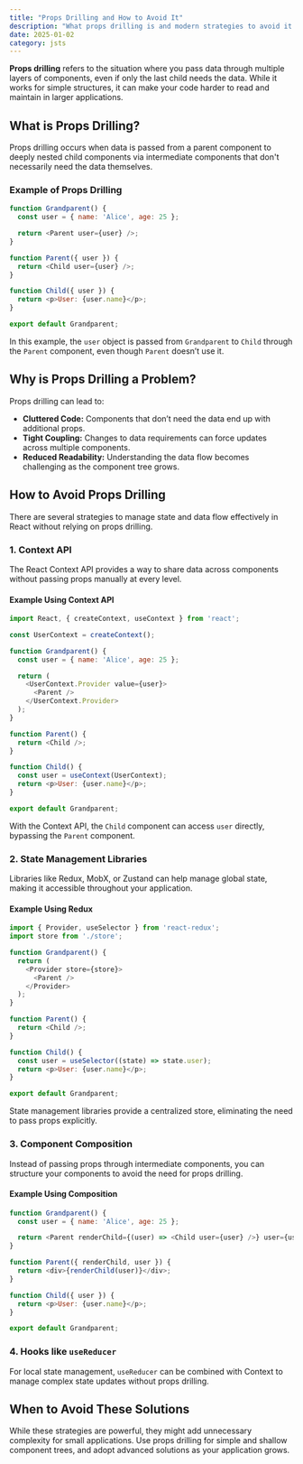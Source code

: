 ```yaml
---
title: "Props Drilling and How to Avoid It"
description: "What props drilling is and modern strategies to avoid it."
date: 2025-01-02
category: jsts
---
```


**Props drilling** refers to the situation where you pass data through multiple layers of components, even if only the last child needs the data. While it works for simple structures, it can make your code harder to read and maintain in larger applications.

## What is Props Drilling?
Props drilling occurs when data is passed from a parent component to deeply nested child components via intermediate components that don't necessarily need the data themselves.

### Example of Props Drilling

```javascript
function Grandparent() {
  const user = { name: 'Alice', age: 25 };

  return <Parent user={user} />;
}

function Parent({ user }) {
  return <Child user={user} />;
}

function Child({ user }) {
  return <p>User: {user.name}</p>;
}

export default Grandparent;
```

In this example, the `user` object is passed from `Grandparent` to `Child` through the `Parent` component, even though `Parent` doesn’t use it.

## Why is Props Drilling a Problem?
Props drilling can lead to:

- **Cluttered Code:** Components that don’t need the data end up with additional props.
- **Tight Coupling:** Changes to data requirements can force updates across multiple components.
- **Reduced Readability:** Understanding the data flow becomes challenging as the component tree grows.

## How to Avoid Props Drilling
There are several strategies to manage state and data flow effectively in React without relying on props drilling.

### 1. Context API
The React Context API provides a way to share data across components without passing props manually at every level.

#### Example Using Context API

```javascript
import React, { createContext, useContext } from 'react';

const UserContext = createContext();

function Grandparent() {
  const user = { name: 'Alice', age: 25 };

  return (
    <UserContext.Provider value={user}>
      <Parent />
    </UserContext.Provider>
  );
}

function Parent() {
  return <Child />;
}

function Child() {
  const user = useContext(UserContext);
  return <p>User: {user.name}</p>;
}

export default Grandparent;
```

With the Context API, the `Child` component can access `user` directly, bypassing the `Parent` component.

### 2. State Management Libraries
Libraries like Redux, MobX, or Zustand can help manage global state, making it accessible throughout your application.

#### Example Using Redux

```javascript
import { Provider, useSelector } from 'react-redux';
import store from './store';

function Grandparent() {
  return (
    <Provider store={store}>
      <Parent />
    </Provider>
  );
}

function Parent() {
  return <Child />;
}

function Child() {
  const user = useSelector((state) => state.user);
  return <p>User: {user.name}</p>;
}

export default Grandparent;
```

State management libraries provide a centralized store, eliminating the need to pass props explicitly.

### 3. Component Composition
Instead of passing props through intermediate components, you can structure your components to avoid the need for props drilling.

#### Example Using Composition

```javascript
function Grandparent() {
  const user = { name: 'Alice', age: 25 };

  return <Parent renderChild={(user) => <Child user={user} />} user={user} />;
}

function Parent({ renderChild, user }) {
  return <div>{renderChild(user)}</div>;
}

function Child({ user }) {
  return <p>User: {user.name}</p>;
}

export default Grandparent;
```

### 4. Hooks like `useReducer`
For local state management, `useReducer` can be combined with Context to manage complex state updates without props drilling.

## When to Avoid These Solutions
While these strategies are powerful, they might add unnecessary complexity for small applications. Use props drilling for simple and shallow component trees, and adopt advanced solutions as your application grows.
